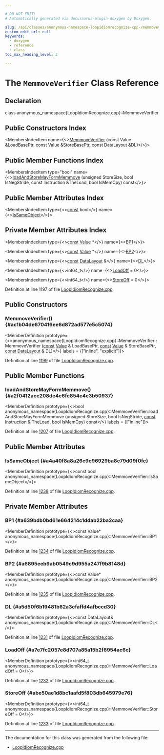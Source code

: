 ```yaml
---

# DO NOT EDIT!
# Automatically generated via docusaurus-plugin-doxygen by Doxygen.

slug: /api/classes/anonymous-namespace-loopidiomrecognize-cpp-/memmoveverifier
custom_edit_url: null
keywords:
  - doxygen
  - reference
  - class
toc_max_heading_level: 3

---
```





# The `MemmoveVerifier` Class Reference

<DoxygenPage pluginConfig={pluginConfig}>



## Declaration

<CodeBlock>class anonymous_namespace{LoopIdiomRecognize.cpp}::MemmoveVerifier</CodeBlock>

## Public Constructors Index

<MembersIndex>

<MembersIndexItem
  name={<><a href="#ac1b04de670416ee6d872ad577e5c5074">MemmoveVerifier</a> (const Value &amp;LoadBasePtr, const Value &amp;StoreBasePtr, const DataLayout &amp;DL)</>}>
</MembersIndexItem>

</MembersIndex>

## Public Member Functions Index

<MembersIndex>

<MembersIndexItem
  type="bool"
  name={<><a href="#a2f0412aee208de4e6fe854c4c3b50937">loadAndStoreMayFormMemmove</a> (unsigned StoreSize, bool IsNegStride, const Instruction &amp;TheLoad, bool IsMemCpy) const</>}>
</MembersIndexItem>

</MembersIndex>

## Public Member Attributes Index

<MembersIndex>

<MembersIndexItem
  type={<><a href="/docs/api/files/lib/lib/target/lib/target/aarch64/aarch64promoteconstant-cpp/#a90f8350fecae261c25be85d38b451bff">const</a> bool</>}
  name={<><a href="#a4a40f8a8a26c9c96929ba8c79d09f0fc">IsSameObject</a></>}>
</MembersIndexItem>

</MembersIndex>

## Private Member Attributes Index

<MembersIndex>

<MembersIndexItem
  type={<><a href="/docs/api/files/lib/lib/target/lib/target/aarch64/aarch64promoteconstant-cpp/#a90f8350fecae261c25be85d38b451bff">const</a> <a href="/docs/api/classes/llvm/value">Value</a> &#42;</>}
  name={<><a href="#a639bdb0bd61e664214c1ddab22ba2caa">BP1</a></>}>
</MembersIndexItem>

<MembersIndexItem
  type={<><a href="/docs/api/files/lib/lib/target/lib/target/aarch64/aarch64promoteconstant-cpp/#a90f8350fecae261c25be85d38b451bff">const</a> <a href="/docs/api/classes/llvm/value">Value</a> &#42;</>}
  name={<><a href="#a6895eeb9ab0549c9d955a247f9b8148d">BP2</a></>}>
</MembersIndexItem>

<MembersIndexItem
  type={<><a href="/docs/api/files/lib/lib/target/lib/target/aarch64/aarch64promoteconstant-cpp/#a90f8350fecae261c25be85d38b451bff">const</a> <a href="/docs/api/classes/llvm/datalayout">DataLayout</a> &amp;</>}
  name={<><a href="#a5d50f6b19481b62a3cfaffd4afbccd30">DL</a></>}>
</MembersIndexItem>

<MembersIndexItem
  type={<>int64&#95;t</>}
  name={<><a href="#a7e7fc2057e8d707a85a15b2f8954ac6c">LoadOff</a> = 0</>}>
</MembersIndexItem>

<MembersIndexItem
  type={<>int64&#95;t</>}
  name={<><a href="#abe50ae1d8bc1aafd5f803db645979e76">StoreOff</a> = 0</>}>
</MembersIndexItem>

</MembersIndex>


Definition at line 1197 of file <a href="/docs/api/files/lib/lib/transforms/lib/transforms/scalar/loopidiomrecognize-cpp">LoopIdiomRecognize.cpp</a>.

<SectionDefinition>

## Public Constructors

### MemmoveVerifier() {#ac1b04de670416ee6d872ad577e5c5074}

<MemberDefinition
  prototype={<>anonymous&#95;namespace&#123;LoopIdiomRecognize.cpp&#125;::MemmoveVerifier::MemmoveVerifier (<a href="/docs/api/files/lib/lib/target/lib/target/aarch64/aarch64promoteconstant-cpp/#a90f8350fecae261c25be85d38b451bff">const</a> <a href="/docs/api/classes/llvm/value">Value</a> &amp; LoadBasePtr, <a href="/docs/api/files/lib/lib/target/lib/target/aarch64/aarch64promoteconstant-cpp/#a90f8350fecae261c25be85d38b451bff">const</a> <a href="/docs/api/classes/llvm/value">Value</a> &amp; StoreBasePtr, <a href="/docs/api/files/lib/lib/target/lib/target/aarch64/aarch64promoteconstant-cpp/#a90f8350fecae261c25be85d38b451bff">const</a> <a href="/docs/api/classes/llvm/datalayout">DataLayout</a> &amp; DL)</>}
  labels = {["inline", "explicit"]}>

Definition at line <a href="/docs/api/files/lib/lib/transforms/lib/transforms/scalar/loopidiomrecognize-cpp/#l01199">1199</a> of file <a href="/docs/api/files/lib/lib/transforms/lib/transforms/scalar/loopidiomrecognize-cpp">LoopIdiomRecognize.cpp</a>.
</MemberDefinition>

</SectionDefinition>

<SectionDefinition>

## Public Member Functions

### loadAndStoreMayFormMemmove() {#a2f0412aee208de4e6fe854c4c3b50937}

<MemberDefinition
  prototype={<>bool anonymous&#95;namespace&#123;LoopIdiomRecognize.cpp&#125;::MemmoveVerifier::loadAndStoreMayFormMemmove (unsigned StoreSize, bool IsNegStride, <a href="/docs/api/files/lib/lib/target/lib/target/aarch64/aarch64promoteconstant-cpp/#a90f8350fecae261c25be85d38b451bff">const</a> <a href="/docs/api/classes/llvm/instruction">Instruction</a> &amp; TheLoad, bool IsMemCpy) const</>}
  labels = {["inline"]}>

Definition at line <a href="/docs/api/files/lib/lib/transforms/lib/transforms/scalar/loopidiomrecognize-cpp/#l01207">1207</a> of file <a href="/docs/api/files/lib/lib/transforms/lib/transforms/scalar/loopidiomrecognize-cpp">LoopIdiomRecognize.cpp</a>.
</MemberDefinition>

</SectionDefinition>

<SectionDefinition>

## Public Member Attributes

### IsSameObject {#a4a40f8a8a26c9c96929ba8c79d09f0fc}

<MemberDefinition
  prototype={<>const bool anonymous&#95;namespace&#123;LoopIdiomRecognize.cpp&#125;::MemmoveVerifier::IsSameObject</>}>

Definition at line <a href="/docs/api/files/lib/lib/transforms/lib/transforms/scalar/loopidiomrecognize-cpp/#l01238">1238</a> of file <a href="/docs/api/files/lib/lib/transforms/lib/transforms/scalar/loopidiomrecognize-cpp">LoopIdiomRecognize.cpp</a>.
</MemberDefinition>

</SectionDefinition>

<SectionDefinition>

## Private Member Attributes

### BP1 {#a639bdb0bd61e664214c1ddab22ba2caa}

<MemberDefinition
  prototype={<>const Value&#42; anonymous&#95;namespace&#123;LoopIdiomRecognize.cpp&#125;::MemmoveVerifier::BP1</>}>

Definition at line <a href="/docs/api/files/lib/lib/transforms/lib/transforms/scalar/loopidiomrecognize-cpp/#l01234">1234</a> of file <a href="/docs/api/files/lib/lib/transforms/lib/transforms/scalar/loopidiomrecognize-cpp">LoopIdiomRecognize.cpp</a>.
</MemberDefinition>

### BP2 {#a6895eeb9ab0549c9d955a247f9b8148d}

<MemberDefinition
  prototype={<>const Value&#42; anonymous&#95;namespace&#123;LoopIdiomRecognize.cpp&#125;::MemmoveVerifier::BP2</>}>

Definition at line <a href="/docs/api/files/lib/lib/transforms/lib/transforms/scalar/loopidiomrecognize-cpp/#l01235">1235</a> of file <a href="/docs/api/files/lib/lib/transforms/lib/transforms/scalar/loopidiomrecognize-cpp">LoopIdiomRecognize.cpp</a>.
</MemberDefinition>

### DL {#a5d50f6b19481b62a3cfaffd4afbccd30}

<MemberDefinition
  prototype={<>const DataLayout&amp; anonymous&#95;namespace&#123;LoopIdiomRecognize.cpp&#125;::MemmoveVerifier::DL</>}>

Definition at line <a href="/docs/api/files/lib/lib/transforms/lib/transforms/scalar/loopidiomrecognize-cpp/#l01231">1231</a> of file <a href="/docs/api/files/lib/lib/transforms/lib/transforms/scalar/loopidiomrecognize-cpp">LoopIdiomRecognize.cpp</a>.
</MemberDefinition>

### LoadOff {#a7e7fc2057e8d707a85a15b2f8954ac6c}

<MemberDefinition
  prototype={<>int64&#95;t anonymous&#95;namespace&#123;LoopIdiomRecognize.cpp&#125;::MemmoveVerifier::LoadOff = 0</>}>

Definition at line <a href="/docs/api/files/lib/lib/transforms/lib/transforms/scalar/loopidiomrecognize-cpp/#l01232">1232</a> of file <a href="/docs/api/files/lib/lib/transforms/lib/transforms/scalar/loopidiomrecognize-cpp">LoopIdiomRecognize.cpp</a>.
</MemberDefinition>

### StoreOff {#abe50ae1d8bc1aafd5f803db645979e76}

<MemberDefinition
  prototype={<>int64&#95;t anonymous&#95;namespace&#123;LoopIdiomRecognize.cpp&#125;::MemmoveVerifier::StoreOff = 0</>}>

Definition at line <a href="/docs/api/files/lib/lib/transforms/lib/transforms/scalar/loopidiomrecognize-cpp/#l01233">1233</a> of file <a href="/docs/api/files/lib/lib/transforms/lib/transforms/scalar/loopidiomrecognize-cpp">LoopIdiomRecognize.cpp</a>.
</MemberDefinition>

</SectionDefinition>

<hr/>

The documentation for this class was generated from the following file:

<ul>
<li><a href="/docs/api/files/lib/lib/transforms/lib/transforms/scalar/loopidiomrecognize-cpp">LoopIdiomRecognize.cpp</a></li>
</ul>

</DoxygenPage>
